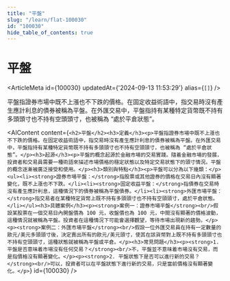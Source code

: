 ```yaml
---
title: "平盤"
slug: "/learn/flat-100030"
id: "100030"
hide_table_of_contents: true
---
```



# 平盤

<ArticleMeta id={100030} updatedAt={'2024-09-13 11:53:29'} alias={`[]`} />
<div className='border-solid border-b border-t-0 my-4 border-[var(--ifm-color-gray-300)]' />

平盤指證券市場中既不上漲也不下跌的價格。在固定收益術語中，指交易時沒有產生應計利息的債券被稱為平盤。在外匯交易中，平盤指持有某種特定貨幣既不持有多頭頭寸也不持有空頭頭寸，也被稱為 “處於平倉狀態”。

<AIContent content={`<h2>平盤</h2><h3>定義</h3><p>平盤指證券市場中既不上漲也不下跌的價格。在固定收益術語中，指交易時沒有產生應計利息的債券被稱為平盤。在外匯交易中，平盤指持有某種特定貨幣既不持有多頭頭寸也不持有空頭頭寸，也被稱為 “處於平倉狀態”。</p><h3>起源</h3><p>平盤的概念起源於金融市場的交易實踐。隨着金融市場的發展，投資者和交易員需要一種術語來描述市場價格的穩定狀態以及特定交易狀態下的頭寸情況。平盤的概念逐漸被廣泛接受和使用。</p><h3>類別與特點</h3><p>平盤可以分為以下幾類：</p><ul><li><strong>證券市場平盤：</strong>指股票或其他證券的價格在交易日內沒有顯著變化，既不上漲也不下跌。</li><li><strong>固定收益平盤：</strong>指債券在交易時沒有產生應計利息，這種情況下的債券被稱為平盤債券。</li><li><strong>外匯市場平盤：</strong>指交易者在某種特定貨幣上既不持有多頭頭寸也不持有空頭頭寸，處於平倉狀態。</li></ul><h3>具體案例</h3><p><strong>案例一：證券市場平盤</strong><br/>假設某股票在一個交易日內開盤價為 100 元，收盤價也為 100 元，中間沒有顯著的價格波動，這種情況就被稱為平盤。投資者在這種情況下可能會選擇觀望，等待市場出現新的趨勢。</p><p><strong>案例二：外匯市場平盤</strong><br/>假設一位外匯交易員在持有一定數量的歐元/美元多頭頭寸後，決定賣出所有的歐元/美元頭寸，使其在該貨幣對上既不持有多頭頭寸也不持有空頭頭寸，這種狀態就被稱為平盤或平倉。</p><h3>常見問題</h3><p><strong>1. 平盤是否意味着市場沒有任何交易？</strong><br/>不，平盤並不意味着市場沒有交易，而是指價格沒有顯著變化。</p><p><strong>2. 平盤狀態下是否可以進行新的交易？</strong><br/>可以，投資者可以在平盤狀態下進行新的交易，只是當前價格沒有顯著變化。</p>`} id={100030} />

